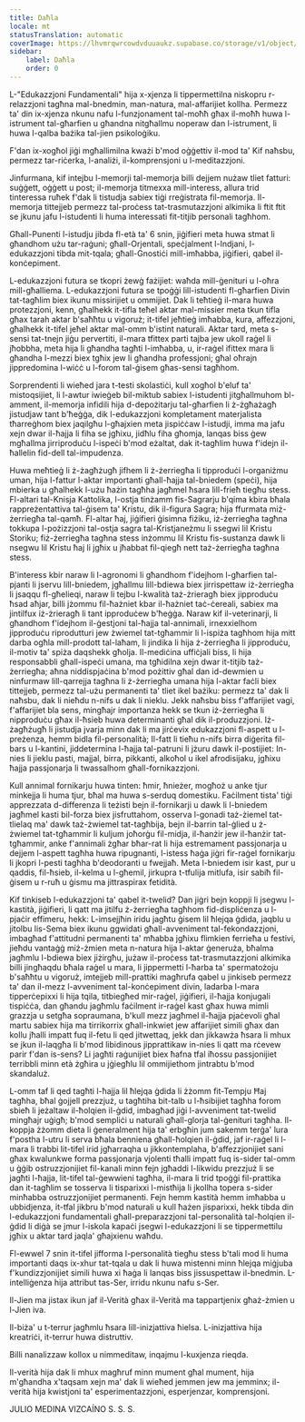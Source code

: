 ```yaml
---
title: Daħla
locale: mt
statusTranslation: automatic
coverImage: https://lhvmrqwrcowdvduuaukz.supabase.co/storage/v1/object/public/strapi-uploads/small_cover-educacion-fundamental.webp-2d51a7828a2b1309555be27f7e2a61a0.webp
sidebar:
    label: Daħla
    order: 0
---
```

L-"Edukazzjoni Fundamentali" hija x-xjenza li tippermettilna niskopru r-relazzjoni tagħna mal-bnedmin, man-natura, mal-affarijiet kollha. Permezz ta' din ix-xjenza nkunu nafu l-funzjonament tal-moħħ għax il-moħħ huwa l-istrument tal-għarfien u għandna nitgħallmu noperaw dan l-istrument, li huwa l-qalba bażika tal-jien psikoloġiku.

F'dan ix-xogħol jiġi mgħallimilna kważi b'mod oġġettiv il-mod ta' Kif naħsbu, permezz tar-riċerka, l-analiżi, il-komprensjoni u l-meditazzjoni.

Jinfurmana, kif intejbu l-memorji tal-memorja billi dejjem nużaw tliet fatturi: suġġett, oġġett u post; il-memorja titmexxa mill-interess, allura trid tinteressa ruħek f'dak li tistudja sabiex tiġi rreġistrata fil-memorja. Il-memorja tittejjeb permezz tal-proċess tat-trasmutazzjoni alkimika li ftit ftit se jkunu jafu l-istudenti li huma interessati fit-titjib personali tagħhom.

Għall-Punenti l-istudju jibda fl-età ta' 6 snin, jiġifieri meta huwa stmat li għandhom użu tar-raġuni; għall-Orjentali, speċjalment l-Indjani, l-edukazzjoni tibda mit-tqala; għall-Gnostiċi mill-imħabba, jiġifieri, qabel il-konċepiment.

L-edukazzjoni futura se tkopri żewġ fażijiet: waħda mill-ġenituri u l-oħra mill-għalliema. L-edukazzjoni futura se tpoġġi lill-istudenti fl-għarfien Divin tat-tagħlim biex ikunu missirijiet u ommijiet. Dak li teħtieġ il-mara huwa protezzjoni, kenn, għalhekk it-tifla teħel aktar mal-missier meta tkun tifla għax tarah aktar b'saħħtu u vigoruż; it-tifel jeħtieġ imħabba, kura, affezzjoni, għalhekk it-tifel jeħel aktar mal-omm b'istint naturali. Aktar tard, meta s-sensi tat-tnejn jiġu pervertiti, il-mara tfittex parti tajba jew ukoll raġel li jħobbha, meta hija li għandha tagħti l-imħabba, u, ir-raġel ifittex mara li għandha l-mezzi biex tgħix jew li għandha professjoni; għal oħrajn jippredomina l-wiċċ u l-forom tal-ġisem għas-sensi tagħhom.

Sorprendenti li wieħed jara t-testi skolastiċi, kull xogħol b'eluf ta' mistoqsijiet, li l-awtur iwieġeb bil-miktub sabiex l-istudenti jitgħallmuhom bl-amment, il-memorja infidili hija d-depożitarju tal-għarfien li ż-żgħażagħ jistudjaw tant b'ħeġġa, dik l-edukazzjoni kompletament materjalista tħarreġhom biex jaqilgħu l-għajxien meta jispiċċaw l-istudji, imma ma jafu xejn dwar il-ħajja li fiha se jgħixu, jidħlu fiha għomja, lanqas biss ġew mgħallma jirriproduċu l-ispeċi b'mod eżaltat, dak it-tagħlim huwa f'idejn il-ħallelin fid-dell tal-impudenza.

Huwa meħtieġ li ż-żagħżugħ jifhem li ż-żerriegħa li tipproduċi l-organiżmu uman, hija l-fattur l-aktar importanti għall-ħajja tal-bniedem (speċi), hija mbierka u għalhekk l-użu ħażin tagħha jagħmel ħsara lill-frieħ tiegħu stess. Fl-altari tal-Knisja Kattolika, l-ostja tinżamm fis-Sagrarju b'qima kbira bħala rappreżentattiva tal-ġisem ta' Kristu, dik il-figura Sagra; hija ffurmata miż-żerriegħa tal-qamħ. Fl-altar ħaj, jiġifieri ġisimna fiżiku, iż-żerriegħa tagħna tokkupa l-pożizzjoni tal-ostja sagra tal-Kristjaneżmu li ssegwi lil Kristu Storiku; fiż-żerriegħa tagħna stess inżommu lil Kristu fis-sustanza dawk li nsegwu lil Kristu ħaj li jgħix u jħabbat fil-qiegħ nett taż-żerriegħa tagħna stess.

B'interess kbir naraw li l-agronomi li għandhom f'idejhom l-għarfien tal-pjanti li jservu lill-bniedem, jgħallmu lill-bdiewa biex jirrispettaw iż-żerriegħa li jsaqqu fl-għelieqi, naraw li tejbu l-kwalità taż-żrieragħ biex jipproduċu ħsad aħjar, billi jżommu fil-ħażniet kbar il-ħażniet taċ-ċereali, sabiex ma jintilfux iż-żrieragħ li tant ipproduċew b'ħeġġa. Naraw kif il-veterinarji, li għandhom f'idejhom il-ġestjoni tal-ħajja tal-annimali, irnexxielhom jipproduċu riprodutturi jew żwiemel tat-tgħammir li l-ispiża tagħhom hija mitt darba ogħla mill-prodott tal-laħam, li jindika li hija ż-żerriegħa li jipproduċu, il-motiv ta' spiża daqshekk għolja. Il-mediċina uffiċjali biss, li hija responsabbli għall-ispeċi umana, ma tgħidilna xejn dwar it-titjib taż-żerriegħa; aħna niddispjaċina b'mod pożittiv għal dan id-dewmien u ninfurmaw lill-qarrejja tagħna li ż-żerriegħa umana hija l-aktar faċli biex tittejjeb, permezz tal-użu permanenti ta' tliet ikel bażiku: permezz ta' dak li naħsbu, dak li nieħdu n-nifs u dak li nieklu. Jekk naħsbu biss f'affarijiet vagi, f'affarijiet bla sens, mingħajr importanza hekk se tkun iż-żerriegħa li nipproduċu għax il-ħsieb huwa determinanti għal dik il-produzzjoni. Iż-żagħżugħ li jistudja jvarja minn dak li ma jirċevix edukazzjoni fl-aspett u l-preżenza, hemm bidla fil-personalità; Il-fatt li tieħu n-nifs birra diġerita fil-bars u l-kantini, jiddetermina l-ħajja tal-patruni li jżuru dawk il-postijiet: In-nies li jieklu pasti, majjal, birra, pikkanti, alkoħol u ikel afrodisijaku, jgħixu ħajja passjonarja li twassalhom għall-fornikazzjoni.

Kull annimal fornikarju huwa tinten: ħmir, ħnieżer, mogħoż u anke tjur minkejja li huma tjur, bħal ma huwa s-serduq domestiku. Faċilment tista' tiġi apprezzata d-differenza li teżisti bejn il-fornikarji u dawk li l-bniedem jagħmel kasti bil-forza biex jisfruttahom, osserva l-gonadi taż-żiemel tat-tlielaq ma' dawk taż-żwiemel tat-tagħbija, bejn il-barrin tal-ġlied u ż-żwiemel tat-tgħammir li kuljum joħorġu fil-midja, il-ħanżir jew il-ħanżir tat-tgħammir, anke f'annimali żgħar bħar-rat li hija estremament passjonarja u dejjem l-aspett tagħha huwa ripugnanti, l-istess ħaġa jiġri fir-raġel fornikarju li jkopri l-pesti tagħha b'deodoranti u fwejjaħ. Meta l-bniedem isir kast, pur u qaddis, fil-ħsieb, il-kelma u l-għemil, jirkupra t-tfulija mitlufa, isir sabiħ fil-ġisem u r-ruħ u ġismu ma jittraspirax fetidità.

Kif tinkiseb l-edukazzjoni ta' qabel it-twelid? Dan jiġri bejn koppji li jsegwu l-kastità, jiġifieri, li qatt ma jitilfu ż-żerriegħa tagħhom fid-displiċenza u l-pjaċir effimeru, hekk: L-imsejjħin iridu jagħtu ġisem lil ħlejqa ġdida, jaqblu u jitolbu lis-Sema biex ikunu ggwidati għall-avveniment tal-fekondazzjoni, imbagħad f'attitudni permanenti ta' mħabba jgħixu flimkien ferrieħa u festivi, jieħdu vantaġġ miż-żmien meta n-natura hija l-aktar ġeneruża, bħalma jagħmlu l-bdiewa biex jiżirgħu, jużaw il-proċess tat-trasmutazzjoni alkimika billi jingħaqdu bħala raġel u mara, li jippermetti l-ħarba ta' spermatożoju b'saħħtu u vigoruż, imtejjeb mill-prattiki magħrufa qabel u jinkiseb permezz ta' dan il-mezz l-avveniment tal-konċepiment divin, ladarba l-mara tipperċepixxi li hija tqila, titbiegħed mir-raġel, jiġifieri, il-ħajja konjugali tispiċċa, dan għandu jagħmlu faċilment ir-raġel kast għax huwa mimli grazzja u setgħa sopraumana, b'kull mezz jagħmel il-ħajja pjaċevoli għal martu sabiex hija ma tirrikorrix għall-inkwiet jew affarijiet simili għax dan kollu jħalli impatt fuq il-fetu li qed jitwettaq, jekk dan jikkawża ħsara li mhux se jkun il-laqgħa li b'mod libidinous jipprattikaw in-nies li qatt ma rċevew parir f'dan is-sens? Li jagħti raġunijiet biex ħafna tfal iħossu passjonijiet terribbli minn età żgħira u jġiegħlu lil ommijiethom jintrabtu b'mod skandaluż.

L-omm taf li qed tagħti l-ħajja lil ħlejqa ġdida li żżomm fit-Tempju Ħaj tagħha, bħal ġojjell prezzjuż, u tagħtiha bit-talb u l-ħsibijiet tagħha forom sbieħ li jeżaltaw il-ħolqien il-ġdid, imbagħad jiġi l-avveniment tat-twelid mingħajr uġigħ; b'mod sempliċi u naturali għall-glorja tal-ġenituri tagħha. Il-koppja żżomm dieta li ġeneralment hija ta' erbgħin jum sakemm terġa' lura f'postha l-utru li serva bħala benniena għall-ħolqien il-ġdid, jaf ir-raġel li l-mara li trabbi lit-tifel irid jgħarraqha u jikkontemplaha, b'affezzjonijiet sani għax kwalunkwe forma passjonarja vjolenti tħalli impatt fuq is-sider tal-omm u ġġib ostruzzjonijiet fil-kanali minn fejn jgħaddi l-likwidu prezzjuż li se jagħti l-ħajja, lit-tifel tal-ġewwieni tagħha, il-mara li trid tpoġġi fil-prattika dan it-tagħlim se tosserva li tisparixxi l-mistħija li jkollha topera s-sider minħabba ostruzzjonijiet permanenti. Fejn hemm kastità hemm imħabba u ubbidjenza, it-tfal jikbru b'mod naturali u kull ħażen jisparixxi, hekk tibda din l-edukazzjoni fundamentali għall-preparazzjoni tal-personalità tal-ħolqien il-ġdid li diġà se jmur l-iskola kapaċi jsegwi l-edukazzjoni li se tippermettilu jgħix u aktar tard jaqla' għajxienu waħdu.

Fl-ewwel 7 snin it-tifel jifforma l-personalità tiegħu stess b'tali mod li huma importanti daqs ix-xhur tat-tqala u dak li huwa mistenni minn ħlejqa miġjuba f'kundizzjonijiet simili huwa xi ħaġa li lanqas biss jissuspettaw il-bnedmin. L-intelliġenza hija attribut tas-Ser, irridu nkunu nafu s-Ser.

Il-Jien ma jistax ikun jaf il-Verità għax il-Verità ma tappartjenix għaż-żmien u l-Jien iva.

Il-biża' u t-terrur jagħmlu ħsara lill-inizjattiva ħielsa. L-inizjattiva hija kreatriċi, it-terrur huwa distruttiv.

Billi nanalizzaw kollox u nimmeditaw, inqajmu l-kuxjenza rieqda.

Il-verità hija dak li mhux magħruf minn mument għal mument, hija m'għandha x'taqsam xejn ma' dak li wieħed jemmen jew ma jemminx; il-verità hija kwistjoni ta' esperimentazzjoni, esperjenzar, komprensjoni.

JULIO MEDINA VIZCAÍNO
S. S. S.


